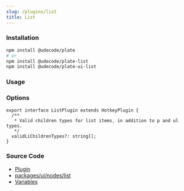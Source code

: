 ```yaml
---
slug: /plugins/list
title: List
---
```


### Installation

```bash npm2yarn
npm install @udecode/plate
# or
npm install @udecode/plate-list
npm install @udecode/plate-ui-list
```

### Usage


<ListSandpack />

### Options

```tsx
export interface ListPlugin extends HotkeyPlugin {
  /**
   * Valid children types for list items, in addition to p and ul types.
   */
  validLiChildrenTypes?: string[];
}
```

### Source Code

- [Plugin](https://github.com/udecode/plate/blob/main/packages/nodes/list/src/createListPlugin.ts)
- [packages/ui/nodes/list](https://github.com/udecode/plate/tree/main/packages/ui/nodes/list/src)
- [Variables](https://github.com/udecode/plate/blob/main/examples/src)
